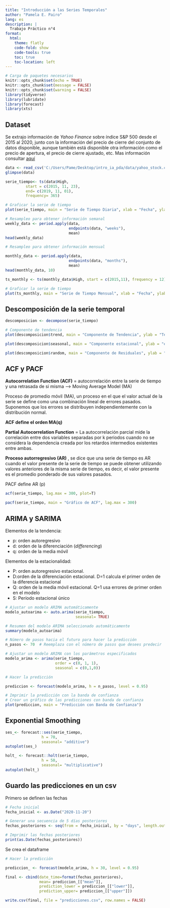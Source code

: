 ```yaml
---
title: "Introducción a las Series Temporales"
author: "Pamela E. Pairo"
lang: es
description: |
  Trabajo Práctico n°4
format:
  html:
    theme: flatly
    code-fold: show
    code-tools: true
    toc: true
    toc-location: left
---
```


```r
# Carga de paquetes necesarios
knitr::opts_chunk$set(echo = TRUE)
knitr::opts_chunk$set(message = FALSE)
knitr::opts_chunk$set(warning = FALSE)
library(tidyverse)
library(lubridate)
library(forecast)
library(xts)
```

## Dataset

Se extrajo información de _Yahoo Finance_ sobre índice S&P 500 desde el 2015 al 2020, junto con la información del precio de cierre del conjunto de datos disponible, aunque también está disponible otra información como el precio de apertura, el precio de cierre ajustado, etc. Mas información consultar [aquí](https://www.kaggle.com/datasets/arashnic/time-series-forecasting-with-yahoo-stock-price?resource=download)

```r
data <- read_csv('C:/Users/Pame/Desktop/intro_ia_pda/data/yahoo_stock.csv')
glimpse(data)
```

```r
serie_tiempo<- ts(data$High, 
         start = c(2015, 11, 23), 
         end= c(2019, 11, 01), 
         frequency= 365)

# Graficar la serie de tiempo
plot(serie_tiempo, main = "Serie de Tiempo Diaria", xlab = "Fecha", ylab = "")

```
```r
# Resampleo para obtener información semanal
weekly_data <- period.apply(data, 
                            endpoints(data, "weeks"), 
                            mean)
head(weekly_data)
```

```r
# Resampleo para obtener información mensual

monthly_data <- period.apply(data, 
                            endpoints(data, "months"), 
                            mean)
head(monthly_data, 10)
```

```r
ts_monthly <- ts(monthly_data$High, start = c(2015,11), frequency = 12)

# Graficar la serie de tiempo
plot(ts_monthly, main = "Serie de Tiempo Mensual", xlab = "Fecha", ylab = "")

```

## Descomposición de la serie temporal

```r
descomposicion <- decompose(serie_tiempo)

# Componente de tendencia
plot(descomposicion$trend, main = "Componente de Tendencia", ylab = "Tendencia")
```


```r
plot(descomposicion$seasonal, main = "Componente estacional", ylab = "estacionalidad")

```
```r
plot(descomposicion$random, main = "Componente de Residuales", ylab = "Residuales")
```
## ACF y PACF

**Autocorrelation Function (ACF)** = autocorrelación entre la serie de tiempo y una retrasada de si misma ---> Moving Average Model (MA)

Proceso de promedio móvil (MA), un proceso en el que el valor actual de la serie se define como una combinación lineal de errores pasados. Suponemos que los errores se distribuyen independientemente con la distribución normal.

**ACF define el orden MA(q)**

**Partial Autocorrelation Function** = La autocorrelación parcial mide la correlación entre dos variables separadas por k periodos cuando no se considera la dependencia creada por los retardos intermedios existentes entre ambas.

**Proceso autorregresivo (AR)** , se dice que una serie de tiempo es AR cuando el valor presente de la serie de tiempo se puede obtener utilizando valores anteriores de la misma serie de tiempo, es decir, el valor presente es el promedio ponderado de sus valores pasados.

PACF define AR (p)

```r
acf(serie_tiempo, lag.max = 300, plot=T)
```


```r
pacf(serie_tiempo, main = "Gráfico de ACF", lag.max = 300)
```
## ARIMA y SARIMA

\begin{align*}
\LARGE \mathbf{ARIMA} (p, d, q) {x} (P, D, Q)S
\end{align*}

Elementos de la tendencia:

- p: orden autoregresivo
- d: orden de la diferenciación (_differencing_)
- q: orden de la media móvil
    
Elementos de la estacionalidad:

- P: orden autoregresivo estacional.
- D:orden de la diferenciación estacional. D=1 calcula el primer orden de la diferencia estacional
- Q: orden de la media móvil estacional. Q=1 usa errores de primer orden en el modelo
- S: Período estacional único

```r
# Ajustar un modelo ARIMA automáticamente
modelo_autoarima <- auto.arima(serie_tiempo,
                               seasonal= TRUE)

# Resumen del modelo ARIMA seleccionado automáticamente
summary(modelo_autoarima)
```
```r

# Número de pasos hacia el futuro para hacer la predicción
n_pasos <- 70  # Reemplaza con el número de pasos que desees predecir

# Ajustar un modelo ARIMA con los parámetros especificados
modelo_arima <- arima(serie_tiempo, 
                      order = c(0, 1, 1), 
                      seasonal = c(0,1,0))

# Hacer la predicción

prediccion <- forecast(modelo_arima, h = n_pasos, level = 0.95)

# Imprimir la predicción con la banda de confianza
# Crear un gráfico de las predicciones con banda de confianza
plot(prediccion, main = "Predicción con Banda de Confianza")
```

## Exponential Smoothing
 
```r
ses_<- forecast::ses(serie_tiempo,
                h = 70,
                seasonal= "additive")
autoplot(ses_)
```
```r
holt_ <- forecast::holt(serie_tiempo,
                h = 50,
                seasonal= "multiplicative")
autoplot(holt_)
```

## Guardo las predicciones en un csv

Primero se definen las fechas

```r
# Fecha inicial
fecha_inicial <- as.Date("2020-11-20")

# Generar una secuencia de 5 días posteriores
fechas_posteriores <- seq(from = fecha_inicial, by = "days", length.out = 30)

# Imprimir las fechas posteriores
print(as.Date(fechas_posteriores))

```
Se crea el dataframe

```r
# Hacer la predicción

prediccion_ <- forecast(modelo_arima, h = 30, level = 0.95)

final <- cbind(date_time=format(fechas_posteriores),
               mean= prediccion_[["mean"]],
               prediction_lower = prediccion_[["lower"]],
               prediction_upper= prediccion_[["upper"]])
```

```r
write.csv(final, file = "predicciones.csv", row.names = FALSE)
```

